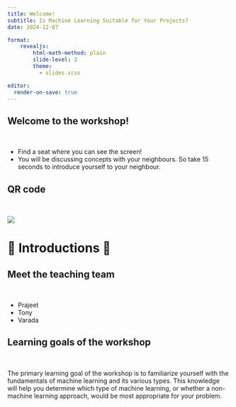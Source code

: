 ```yaml
---
title: Welcome!
subtitle: Is Machine Learning Suitable for Your Projects? 
date: 2024-12-07

format:
    revealjs:
        html-math-method: plain
        slide-level: 2
        theme:
          - slides.scss

editor:
  render-on-save: true
---
```


## Welcome to the workshop! 
\

* Find a seat where you can see the screen!
* You will be discussing concepts with your neighbours. So take 15 seconds to introduce yourself to your neighbour.  

## QR code
\

![](img/DSI-ML-workshop-QR-code.png)

# 🤝 Introductions 🤝 {.middle}

## Meet the teaching team 
\

- Prajeet
- Tony
- Varada

## Learning goals of the workshop
\

The primary learning goal of the workshop is to familiarize yourself with the fundamentals of machine learning and its various types. This knowledge will help you determine which type of machine learning, or whether a non-machine learning approach, would be most appropriate for your problem.

